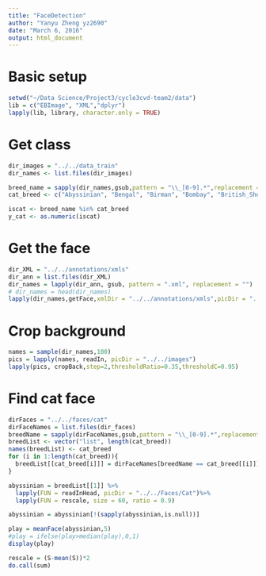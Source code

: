 ```yaml
---
title: "FaceDetection"
author: "Yanyu Zheng yz2690"
date: "March 6, 2016"
output: html_document
---
```

# Basic setup
```r
setwd("~/Data Science/Project3/cycle3cvd-team2/data")
lib = c("EBImage", "XML","dplyr")
lapply(lib, library, character.only = TRUE)
```

# Get class
```r
dir_images = "../../data_train"
dir_names <- list.files(dir_images)

breed_name = sapply(dir_names,gsub,pattern = "\\_[0-9].*",replacement = "")
cat_breed <- c("Abyssinian", "Bengal", "Birman", "Bombay", "British_Shorthair", "Egyptian_Mau","Maine_Coon", "Persian", "Ragdoll", "Russian_Blue", "Siamese", "Sphynx")

iscat <- breed_name %in% cat_breed
y_cat <- as.numeric(iscat)
```

# Get the face
```r
dir_XML = "../../annotations/xmls"
dir_ann = list.files(dir_XML)
dir_names = lapply(dir_ann, gsub, pattern = ".xml", replacement = "")
# dir_names = head(dir_names)
lapply(dir_names,getFace,xmlDir = "../../annotations/xmls",picDir = "../../images",CatDir = "../../Faces/Cat",DogDir = "../../Faces/Dog")
```

# Crop background
```r
names = sample(dir_names,100)
pics = lapply(names, readIn, picDir = "../../images")
lapply(pics, cropBack,step=2,thresholdRatio=0.35,thresholdC=0.95)
```

# Find cat face
```r
dirFaces = "../../faces/cat"
dirFaceNames = list.files(dir_faces)
breedName = sapply(dirFaceNames,gsub,pattern = "\\_[0-9].*",replacement = "")
breedList <- vector("list", length(cat_breed))
names(breedList) <- cat_breed
for (i in 1:length(cat_breed)){
  breedList[[cat_breed[i]]] = dirFaceNames[breedName == cat_breed[[i]]]
}

abyssinian = breedList[[1]] %>%
  lapply(FUN = readInHead, picDir = "../../Faces/Cat")%>%
  lapply(FUN = rescale, size = 60, ratio = 0.9)

abyssinian = abyssinian[!(sapply(abyssinian,is.null))]

play = meanFace(abyssinian,5)
#play = ifelse(play>median(play),0,1)
display(play)

rescale = (S-mean(S))*2
do.call(sum)

```

